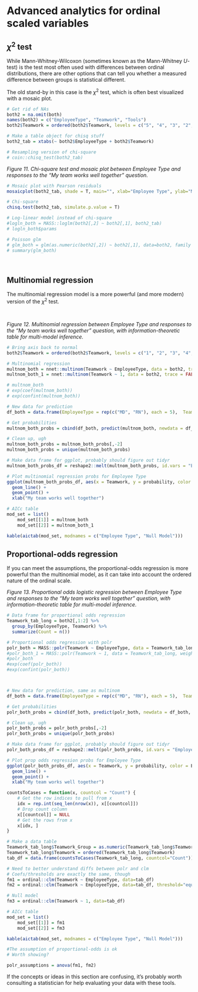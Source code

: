 # Advanced analytics for ordinal scaled variables {#Advanced}

## $\chi^2$ test

While Mann-Whitney-Wilcoxon (sometimes known as the Mann-Whitney *U*-test) is the test most often used with differences between ordinal distributions, there are other options that can tell you whether a measured difference between groups is statistical different. 

The old stand-by in this case is the $\chi^2$ test, which is often best visualized with a mosaic plot.  

```r
# Get rid of NAs
both2 = na.omit(both)
names(both2) = c("EmployeeType", "Teamwork", "Tools")
both2$Teamwork = ordered(both2$Teamwork, levels = c("5", "4", "3", "2", "1"))

# Make a table object for chisq stuff
both2_tab = xtabs(~ both2$EmployeeType + both2$Teamwork)

# Resampling version of chi-square
# coin::chisq_test(both2_tab)

```

*Figure 11. Chi-square test and mosaic plot between Employee Type and responses to the "My team works well together" question.*   

```r
# Mosaic plot with Pearson residuals
mosaicplot(both2_tab, shade = T, main="", xlab="Employee Type", ylab="My team works well together")
```

```r
# Chi-square
chisq.test(both2_tab, simulate.p.value = T)
```


```r
# Log-linear model instead of chi-square
#logln_both = MASS::loglm(both2[,2] ~ both2[,1], both2_tab)
# logln_both$params

# Poisson glm
# glm_both = glm(as.numeric(both2[,2]) ~ both2[,1], data=both2, family = poisson)
# summary(glm_both)
```

\ 

## Multinomial regression

The multinomial regression model is a more powerful (and more modern) version of the $\chi^2$ test.  

\  

*Figure 12. Multinomial regression between Employee Type and responses to the "My team works well together" question, with information-theoretic table for multi-model inference.*  

```r
# Bring axis back to normal
both2$Teamwork = ordered(both2$Teamwork, levels = c("1", "2", "3", "4", "5"))

# Multinomial regression
multnom_both = nnet::multinom(Teamwork ~ EmployeeType, data = both2, trace = FALSE)
multnom_both_1 = nnet::multinom(Teamwork ~ 1, data = both2, trace = FALSE)

# multnom_both
# exp(coef(multnom_both))
# exp(confint(multnom_both))
```

```r

# New data for prediction
df_both = data.frame(EmployeeType = rep(c("MD", "RN"), each = 5),  Teamwork = rep(c(1:5), 2))

# Get probabilities
multnom_both_probs = cbind(df_both, predict(multnom_both, newdata = df_both, type = "probs", se = TRUE))

# Clean up, ugh
multnom_both_probs = multnom_both_probs[,-2]
multnom_both_probs = unique(multnom_both_probs)

# Make data frame for ggplot, probably should figure out tidyr
multnom_both_probs_df = reshape2::melt(multnom_both_probs, id.vars = "EmployeeType", variable.name = "Teamwork", value.name = "probability")

# Plot multinomial regression probs for Employee Type
ggplot(multnom_both_probs_df, aes(x = Teamwork, y = probability, color = EmployeeType, group = EmployeeType)) +
  geom_line() + 
  geom_point() +
  xlab("My team works well together")
```

```r
# AICc table
mod_set = list()
    mod_set[[1]] = multnom_both
    mod_set[[2]] = multnom_both_1

kable(aictab(mod_set, modnames = c("Employee Type", "Null Model")))
```

## Proportional-odds regression

If you can meet the assumptions, the proportional-odds regression is more powerful than the multinomial model, as it can take into account the ordered nature of the ordinal scale.  

*Figure 13. Proportional odds logistic regression between Employee Type and responses to the "My team works well together" question, with information-theoretic table for multi-model inference.*  

```r
# Data frame for proportional odds regression
Teamwork_tab_long = both2[,1:2] %>%
  group_by(EmployeeType, Teamwork) %>%
  summarize(Count = n())

# Proportional odds regression with polr
polr_both = MASS::polr(Teamwork ~ EmployeeType, data = Teamwork_tab_long, weight = Count)
#polr_both_1 = MASS::polr(Teamwork ~ 1, data = Teamwork_tab_long, weight = Count)
#polr_both
#exp(coef(polr_both))
#exp(confint(polr_both))



# New data for prediction, same as multinom
df_both = data.frame(EmployeeType = rep(c("MD", "RN"), each = 5),  Teamwork = rep(c(1:5), 2))

# Get probabilities
polr_both_probs = cbind(df_both, predict(polr_both, newdata = df_both, type = "probs", se = TRUE))

# Clean up, ugh
polr_both_probs = polr_both_probs[,-2]
polr_both_probs = unique(polr_both_probs)

# Make data frame for ggplot, probably should figure out tidyr
polr_both_probs_df = reshape2::melt(polr_both_probs, id.vars = "EmployeeType", variable.name = "Teamwork", value.name = "probability")

# Plot prop odds regression probs for Employee Type
ggplot(polr_both_probs_df, aes(x = Teamwork, y = probability, color = EmployeeType, group = EmployeeType)) +
  geom_line() + 
  geom_point() +
  xlab("My team works well together")
```


```r

countsToCases = function(x, countcol = "Count") {
    # Get the row indices to pull from x
    idx = rep.int(seq_len(nrow(x)), x[[countcol]])
    # Drop count column
    x[[countcol]] = NULL
    # Get the rows from x
    x[idx, ]
}

# Make a data table
Teamwork_tab_long$Teamwork_Group = as.numeric(Teamwork_tab_long$Teamwork) 
Teamwork_tab_long$Teamwork = ordered(Teamwork_tab_long$Teamwork) 
tab_df = data.frame(countsToCases(Teamwork_tab_long, countcol="Count"))

# Need to better understand diffs between polr and clm
# Coefs/thresholds are exactly the same, though
fm1 = ordinal::clm(Teamwork ~ EmployeeType, data=tab_df)
fm2 = ordinal::clm(Teamwork ~ EmployeeType, data=tab_df, threshold="equidistant")

# Null model
fm3 = ordinal::clm(Teamwork ~ 1, data=tab_df)

# AICc table
mod_set = list()
    mod_set[[1]] = fm1
    mod_set[[2]] = fm3

kable(aictab(mod_set, modnames = c("Employee Type", "Null Model")))

```

```r
#The assumption of proportional-odds is ok 
# Worth showing?

polr_assumptions = anova(fm1, fm2)
```

If the concepts or ideas in this section are confusing, it's probably worth consulting a statistician for help evaluating your data with these tools.  
